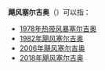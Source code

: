 '''飓风塞尔吉奥'''（{{lang-en|Hurricane Sergio}}）可以指：

* [[1978年太平洋飓风季|1978年热带风暴塞尔吉奥]]
* [[1982年太平洋飓风季|1982年飓风塞尔吉奥]]
* [[2006年飓风塞尔吉奥|2006年飓风塞尔吉奥]]
* [[2018年飓风塞尔吉奥|2018年飓风塞尔吉奥]]

{{Disambiguation|S|Cat=太平洋飓风消歧义}}
